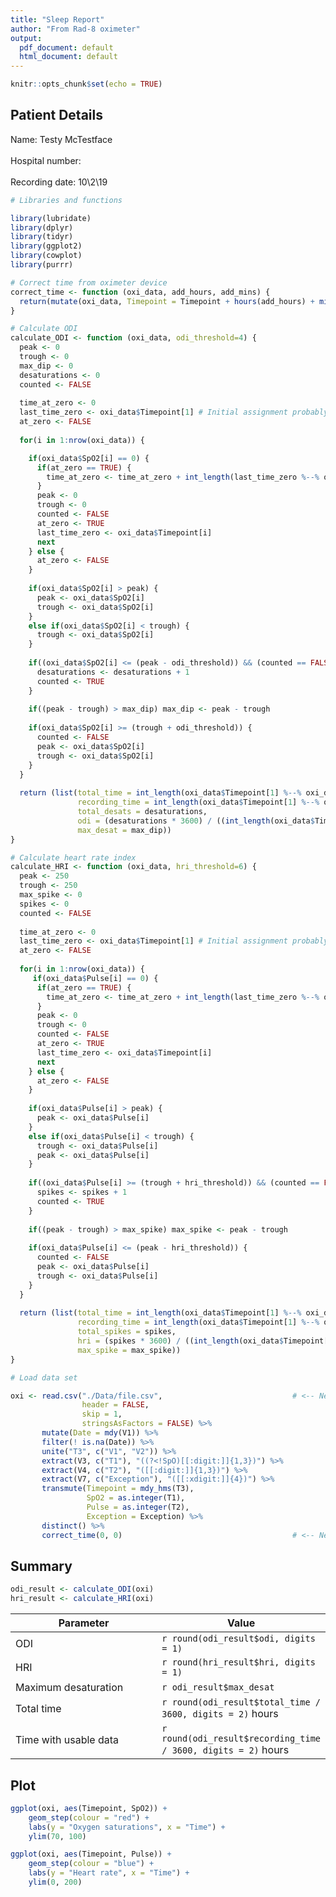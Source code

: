 ```yaml
---
title: "Sleep Report"
author: "From Rad-8 oximeter"
output:
  pdf_document: default
  html_document: default
---
```


```r
knitr::opts_chunk$set(echo = TRUE)
```

## Patient Details

Name: Testy McTestface<br/>  
Hospital number: <br/>  
Recording date: 10\\2\\19<br/>  

```r

# Libraries and functions

library(lubridate)
library(dplyr)
library(tidyr)
library(ggplot2)
library(cowplot)
library(purrr)

# Correct time from oximeter device
correct_time <- function (oxi_data, add_hours, add_mins) {
  return(mutate(oxi_data, Timepoint = Timepoint + hours(add_hours) + minutes(add_mins)))
}

# Calculate ODI
calculate_ODI <- function (oxi_data, odi_threshold=4) {
  peak <- 0
  trough <- 0
  max_dip <- 0
  desaturations <- 0
  counted <- FALSE
  
  time_at_zero <- 0
  last_time_zero <- oxi_data$Timepoint[1] # Initial assignment probably not necessary
  at_zero <- FALSE
  
  for(i in 1:nrow(oxi_data)) {

    if(oxi_data$SpO2[i] == 0) {
      if(at_zero == TRUE) {
        time_at_zero <- time_at_zero + int_length(last_time_zero %--% oxi_data$Timepoint[i])
      }
      peak <- 0
      trough <- 0
      counted <- FALSE
      at_zero <- TRUE
      last_time_zero <- oxi_data$Timepoint[i]
      next
    } else {
      at_zero <- FALSE
    }
    
    if(oxi_data$SpO2[i] > peak) {
      peak <- oxi_data$SpO2[i]
      trough <- oxi_data$SpO2[i]
    }
    else if(oxi_data$SpO2[i] < trough) {
      trough <- oxi_data$SpO2[i]
    }
    
    if((oxi_data$SpO2[i] <= (peak - odi_threshold)) && (counted == FALSE)) {
      desaturations <- desaturations + 1
      counted <- TRUE
    }
    
    if((peak - trough) > max_dip) max_dip <- peak - trough
    
    if(oxi_data$SpO2[i] >= (trough + odi_threshold)) {
      counted <- FALSE
      peak <- oxi_data$SpO2[i]
      trough <- oxi_data$SpO2[i]
    }
  }
  
  return (list(total_time = int_length(oxi_data$Timepoint[1] %--% oxi_data$Timepoint[nrow(oxi_data)]),
               recording_time = int_length(oxi_data$Timepoint[1] %--% oxi_data$Timepoint[nrow(oxi_data)]) - time_at_zero,
               total_desats = desaturations,
               odi = (desaturations * 3600) / ((int_length(oxi_data$Timepoint[1] %--% oxi_data$Timepoint[nrow(oxi_data)]) - time_at_zero)),
               max_desat = max_dip)) 
}

# Calculate heart rate index
calculate_HRI <- function (oxi_data, hri_threshold=6) {
  peak <- 250
  trough <- 250
  max_spike <- 0
  spikes <- 0
  counted <- FALSE
  
  time_at_zero <- 0
  last_time_zero <- oxi_data$Timepoint[1] # Initial assignment probably not necessary
  at_zero <- FALSE
  
  for(i in 1:nrow(oxi_data)) {
     if(oxi_data$Pulse[i] == 0) {
      if(at_zero == TRUE) {
        time_at_zero <- time_at_zero + int_length(last_time_zero %--% oxi_data$Timepoint[i])
      }
      peak <- 0
      trough <- 0
      counted <- FALSE
      at_zero <- TRUE
      last_time_zero <- oxi_data$Timepoint[i]
      next
    } else {
      at_zero <- FALSE
    }
    
    if(oxi_data$Pulse[i] > peak) {
      peak <- oxi_data$Pulse[i]
    }
    else if(oxi_data$Pulse[i] < trough) {
      trough <- oxi_data$Pulse[i]
      peak <- oxi_data$Pulse[i]
    }
    
    if((oxi_data$Pulse[i] >= (trough + hri_threshold)) && (counted == FALSE)) {
      spikes <- spikes + 1
      counted <- TRUE
    }
    
    if((peak - trough) > max_spike) max_spike <- peak - trough
    
    if(oxi_data$Pulse[i] <= (peak - hri_threshold)) {
      counted <- FALSE
      peak <- oxi_data$Pulse[i]
      trough <- oxi_data$Pulse[i]
    }
  }
  
  return (list(total_time = int_length(oxi_data$Timepoint[1] %--% oxi_data$Timepoint[nrow(oxi_data)]),
               recording_time = int_length(oxi_data$Timepoint[1] %--% oxi_data$Timepoint[nrow(oxi_data)]) - time_at_zero,
               total_spikes = spikes,
               hri = (spikes * 3600) / ((int_length(oxi_data$Timepoint[1] %--% oxi_data$Timepoint[nrow(oxi_data)]) - time_at_zero)),
               max_spike = max_spike)) 
}

```

```r
# Load data set

oxi <- read.csv("./Data/file.csv",                             # <-- Need to fill this in
                header = FALSE,
                skip = 1,
                stringsAsFactors = FALSE) %>%
       mutate(Date = mdy(V1)) %>%
       filter(! is.na(Date)) %>%
       unite("T3", c("V1", "V2")) %>%
       extract(V3, c("T1"), "((?<!SpO)[[:digit:]]{1,3})") %>%
       extract(V4, c("T2"), "([[:digit:]]{1,3})") %>%
       extract(V7, c("Exception"), "([[:xdigit:]]{4})") %>%
       transmute(Timepoint = mdy_hms(T3), 
                 SpO2 = as.integer(T1),
                 Pulse = as.integer(T2),
                 Exception = Exception) %>%
       distinct() %>%
       correct_time(0, 0)                                      # <-- Need to fill these in
```

## Summary

```r
odi_result <- calculate_ODI(oxi)
hri_result <- calculate_HRI(oxi)
```

Parameter | Value
----------|-------
ODI       | `r round(odi_result$odi, digits = 1)`
HRI       | `r round(hri_result$hri, digits = 1)`
Maximum desaturation | `r odi_result$max_desat`
Total time | `r round(odi_result$total_time / 3600, digits = 2)` hours
Time with usable data | `r round(odi_result$recording_time / 3600, digits = 2)` hours

## Plot

```r
ggplot(oxi, aes(Timepoint, SpO2)) +
    geom_step(colour = "red") +
    labs(y = "Oxygen saturations", x = "Time") +
    ylim(70, 100)

ggplot(oxi, aes(Timepoint, Pulse)) +
    geom_step(colour = "blue") +
    labs(y = "Heart rate", x = "Time") +
    ylim(0, 200)
```